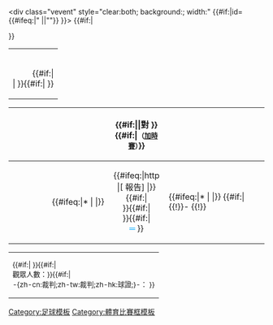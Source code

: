 <div class="vevent" style="clear:both; background:{{{bg|transparent}}}; width:{{{size|100%}}}" {{#if:{{{id|}}}|id={{#ifeq:{{str sub old|{{{id}}}|0|1}}|" |{{{id|}}}|"{{{id}}}"}} }}>
{{#if:{{{event|}}}|
<div style="text-align:center">'''{{{event}}}'''</div>
}}<span class="summary" style="display:none">{{{team1}}} v {{{team2}}}</span>
{| style="float:left; width:15%; table-layout:fixed"
|<div style="text-align:right">{{{date}}}<br />{{#if:{{{time|}}}|{{{time}}}<br />| }}{{#if:{{{round|}}}|{{{round}}} }}</div>
|}
{| style="float:left; width:61%; table-layout:fixed; text-align:center"
|- style="vertical-align:top"
! style="width:39%; text-align:right" class="vcard attendee" | <span class="fn org">{{{team1}}}</span>
! style="width:22%; text-align:center" | {{#if:{{{score|}}}|{{{score}}}|對 }}<br> {{#if:{{{aet|}}}|<small>（[[加時賽]]）</small>}}
! style="width:39%; text-align:left" class="vcard attendee" | <span class="fn org">{{{team2}}}</span>
|- style="vertical-align:top; font-size:85%"
| style="text-align:right" | {{#ifeq:{{str sub old|{{{goals1}}}|0|1}}|* |{{plainlist|{{{goals1}}}}} |{{{goals1|}}}}}
| style="text-align:center" | {{#ifeq:{{str sub old|{{{report}}}|0|4}}|http |[{{{report}}} 報告] |{{{report|}}}}}{{#if:{{{yellowcard1|}}}{{{yellowcard2|}}}|<br />{{{yellowcard1|0}}} {{yel}} {{{yellowcard2|0}}} }}{{#if:{{{redcard1|}}}{{{redcard2|}}}|<br />{{{redcard1|0}}} {{sent off}} {{{redcard2|0}}} }}{{#if:{{{totalcard1|}}}{{{totalcard2|}}}|<br />{{{totalcard1|0}}} <span style="color:#0AF">═</span> {{{totalcard2|0}}} }}
| style="text-align:left" | {{#ifeq:{{str sub old|{{{goals2}}}|0|1}}|* |{{plainlist|{{{goals2}}}}} |{{{goals2|}}}}}
{{#if:{{{penaltyscore|}}}|
{{!}}-
{{!}} &nbsp;
! style="text-align:center" {{!}} [[互射十二碼|-{zh:互射十二碼;zh-hans:点球大战;zh-hk:互射十二碼;zh-tw:點球大戰;}-]]
{{!}} &nbsp;
{{!}}- style="vertical-align:top; font-size:85%"
{{!}} style="text-align:right" {{!}} {{#ifeq:{{str sub old|{{{penalties1}}}|0|1}}|* |{{plainlist|{{{penalties1}}}}} |{{{penalties1|}}}}}
! style="text-align:center" {{!}} {{{penaltyscore}}}
{{!}} style="text-align:left" {{!}} {{#ifeq:{{str sub old|{{{penalties2}}}|0|1}}|* |{{plainlist|{{{penalties2}}}}} |{{{penalties2|}}}}}
}}
|}
{| style="float:left; width:24%; table-layout:fixed"
|<div style="font-size:85%">{{#if:{{{stadium|}}}|<span class="location">{{{stadium}}}</span> }}{{#if:{{{attendance|}}}|<br />觀眾人數：{{{attendance}}}}}{{#if:{{{referee|}}}|<br />-{zh-cn:裁判;zh-tw:裁判;zh-hk:球證;}-：{{{referee}}} }}</div>
|}{{clear}}
</div><noinclude>
{{Documentation}}
[[Category:足球模板]]
[[Category:體育比賽框模板]]
</noinclude>